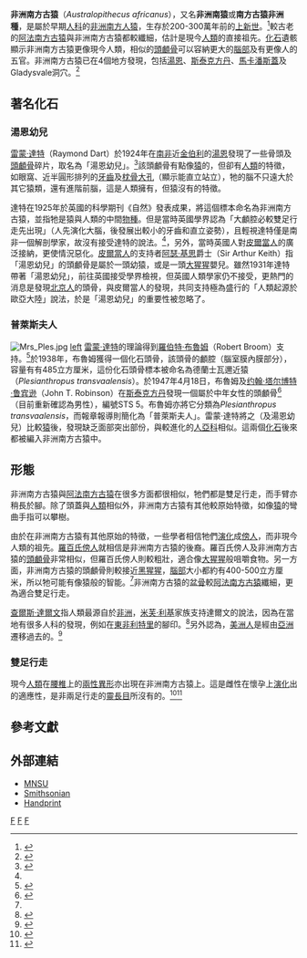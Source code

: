{{Speciesbox
| taxon = Australopithecus africanus
| fossil_range = [[上新世|上新世]]
| status = EX
| extinct = 化石
| image = Taung child.jpg
| image_caption= 湯恩幼兒
| binomial_authority = [[雷蒙·達特|Dart]], 1925
}}

'''非洲南方古猿'''（''Australopithecus africanus''），又名'''非洲南猿'''或'''南方古猿非洲種'''，是屬於早期[[人科|人科]]的[[非洲南方人猿|非洲南方人猿]]，生存於200-300萬年前的[[上新世|上新世]]。<ref>{{Cite web|title=Early Human Phylogeny|url=http://www.mnh.si.edu/anthro/humanorigins/ha/a_tree.html|publisher=Smithsonian Institute|accessdate=2008-01-30|archive-date=2005-11-02|archive-url=https://web.archive.org/web/20051102090342/http://www.mnh.si.edu/anthro/humanorigins/ha/a_tree.html|dead-url=no}}</ref>較古老的[[阿法南方古猿|阿法南方古猿]]與非洲南方古猿都較纖細，估計是現今[[人類|人類]]的直接祖先。[[化石|化石]]遺骸顯示非洲南方古猿更像現今人類，相似的[[頭顱骨|頭顱骨]]可以容納更大的[[腦部|腦部]]及有更像人的五官。非洲南方古猿已在4個地方發現，包括[[湯恩|湯恩]]、[[斯泰克方丹|斯泰克方丹]]、[[馬卡潘斯蓋|馬卡潘斯蓋]]及Gladysvale洞穴。<ref name="info">{{Cite web|author=C. David Kreger|title=''Australopithecus africanus''|url=http://www.archaeologyinfo.com/australopithecusafricanus.htm|accessdate=2008-01-30|archive-date=2006-06-13|archive-url=https://web.archive.org/web/20060613031720/http://archaeologyinfo.com/australopithecusafricanus.htm|dead-url=no}}</ref>

== 著名化石 ==
=== 湯恩幼兒 ===
[[雷蒙·達特|雷蒙·達特]]（Raymond Dart）於1924年在[[南非|南非]]近[[金伯利|金伯利]]的[[湯恩|湯恩]]發現了一些骨頭及[[頭顱骨|頭顱骨]]碎片，取名為「湯恩幼兒」。<ref>{{Cite book en|author=C. K. Brain|chapter=Raymond Dart and our African origins|title=A Century of Nature: Twenty-One Discoveries that Changed Science and the World|year=2003|editor=Laura Garwin and Tim Lincoln|chapterurl=http://www.press.uchicago.edu/Misc/Chicago/284158_brain.html|id=ISBN 0-226-28413-1|access-date=2008-01-30|archive-date=2019-11-04|archive-url=https://web.archive.org/web/20191104201453/https://www.press.uchicago.edu/Misc/Chicago/284158_brain.html|dead-url=no}}</ref>該頭顱骨有點像[[猿|猿]]的，但卻有[[人類|人類]]的特徵，如眼窩、近半圓形排列的[[牙齒|牙齒]]及[[枕骨大孔|枕骨大孔]]（顯示能直立站立），牠的腦不只遠大於其它猿類，還有進階前腦，這是人類擁有，但猿沒有的特徵。

達特在1925年於英國的科學期刊《自然》發表成果，將這個標本命名為非洲南方古猿，並指牠是猿與人類的中間[[物種|物種]]。但是當時英國學界認為「大顱腔必較雙足行走先出現」（人先演化大腦，後發展出較小的牙齒和直立姿勢），且輕視達特僅是南非一個解剖學家，故沒有接受達特的說法。<ref name="info"/>，另外，當時英國人對[[皮爾當人|皮爾當人]]的廣泛接納，更使情況惡化。[[皮爾當人|皮爾當人]]的支持者[[阿瑟·基思|阿瑟·基思]]爵士（Sir Arthur Keith）指「湯恩幼兒」的頭顱骨是屬於一頭幼猿，或是一頭[[大猩猩|大猩猩]]嬰兒。雖然1931年達特帶著「湯恩幼兒」，前往英國接受學界檢視，但英國人類學家仍不接受，更熱門的消息是發現[[北京人|北京人]]的頭骨，與皮爾當人的發現，共同支持極為盛行的「人類起源於歐亞大陸」說法，於是「湯恩幼兒」的重要性被忽略了。

=== 普萊斯夫人 ===
[[File:Mrs_Ples.jpg|thumb]]
[[file_:Australopithèque_Cerveau_Double.jpg|left]]
[[雷蒙·達特|雷蒙·達特]]的理論得到[[羅伯特·布魯姆|羅伯特·布魯姆]]（Robert Broom）支持。<ref name="info2">{{Cite web |url=http://www.anth.ucsb.edu/faculty/walker/classes/anth121/121australopithecus.pdf |title=存档副本 |accessdate=2008-01-30 |archive-date=2008-02-27 |archive-url=https://web.archive.org/web/20080227223429/http://www.anth.ucsb.edu/faculty/walker/classes/anth121/121australopithecus.pdf |dead-url=no }}</ref>於1938年，布魯姆獲得一個化石頭骨，該頭骨的顱腔（腦室膜內膜部分），容量有有485立方厘米，這份化石頭骨標本被命名為德蘭士瓦邇近猿（''Plesianthropus transvaalensis''）。於1947年4月18日，布魯姆及[[约翰·塔尔博特·鲁宾逊|约翰·塔尔博特·鲁宾逊]]（John T. Robinson）在[[斯泰克方丹|斯泰克方丹]]發現一個屬於中年女性的頭顱骨<ref>{{Cite web|author=K. Kris Hirst|title=John T. Robinson|url=http://archaeology.about.com/od/rterms/g/robinsonjt.htm|accessdate=2008-01-30|archive-date=2008-06-20|archive-url=https://web.archive.org/web/20080620105421/http://archaeology.about.com/od/rterms/g/robinsonjt.htm|dead-url=no}}</ref>（目前重新確認為男性），編號STS 5。布魯姆亦將它分類為''Plesianthropus transvaalensis''，而報章報導則簡化為「普萊斯夫人」。雷蒙·達特將之（及湯恩幼兒）比較[[猿|猿]]後，發現缺乏面部突出部份，與較進化的[[人亞科|人亞科]]相似。這兩個[[化石|化石]]後來都被編入非洲南方古猿中。

== 形態 ==
非洲南方古猿與[[阿法南方古猿|阿法南方古猿]]在很多方面都很相似，牠們都是雙足行走，而手臂亦稍長於腳。除了頭蓋與[[人類|人類]]相似外，非洲南方古猿有其他較原始特徵，如像[[猿|猿]]的彎曲手指可以攀樹。

由於在非洲南方古猿有其他原始的特徵，一些學者相信牠們[[演化|演化]]成[[傍人|傍人]]，而非現今人類的祖先。[[羅百氏傍人|羅百氏傍人]]就相信是非洲南方古猿的後裔。羅百氏傍人及非洲南方古猿的[[頭顱骨|頭顱骨]]非常相似，但羅百氏傍人則較粗壯，適合像[[大猩猩|大猩猩]]般咀嚼食物。另一方面，非洲南方古猿的頭顱骨則較接近[[黑猩猩|黑猩猩]]，[[腦部|腦部]]大小都約有400-500立方厘米，所以牠可能有像猿般的智能。<ref name="info2"/>非洲南方古猿的[[盆骨|盆骨]]較[[阿法南方古猿|阿法南方古猿]]纖細，更為適合雙足行走。

[[查爾斯·達爾文|查爾斯·達爾文]]指人類最源自於[[非洲|非洲]]，[[米芙·利基|米芙·利基]]家族支持達爾文的說法，因為在當地有很多人科的發現，例如在[[東非|東非]][[利特里|利特里]]的腳印。<ref>{{Cite journal en|author=Brad Harrub, Ph.D., Bert Thompson, Ph.D., and Eric Lyons, M.Min.|title=Human Evolution and the "Record of the Rocks"|journal=Apologetics Press :: Reason & Revelation|year=2002|volume=22|issue=5|pages=33-39|url=http://www.apologeticspress.org/articles/127|deadurl=yes|archiveurl=https://web.archive.org/web/20080126073842/http://www.apologeticspress.org/articles/127|archivedate=2008-01-26}}</ref>另外{{Who|[[人類學家|人類學家]]|time=2018-3-6}}認為，[[美洲原住民|美洲人]]是經由[[亞洲|亞洲]]遷移過去的。<ref>{{Cite news en|title=New Ideas About Human Migration From Asia To Americas|date=2007-10-29|publisher=Science News|url=http://www.sciencedaily.com/releases/2007/10/071025160653.htm}}</ref>

=== 雙足行走 ===
現今[[人類|人類]]在[[腰椎|腰椎]]上的[[兩性異形|兩性異形]]亦出現在非洲南方古猿上。這是雌性在懷孕上[[演化|演化]]出的適應性，是非兩足行走的[[靈長目|靈長目]]所沒有的。<ref>{{Cite news en|author=Steve Connor|date=2007-12-13|title=A pregnant woman's spine is her flexible friend|url=http://news.independent.co.uk/sci_tech/article3247561.ece|publisher=The Independent|accessdate=2008-01-30|archive-date=2007-12-15|archive-url=https://web.archive.org/web/20071215193431/http://news.independent.co.uk/sci_tech/article3247561.ece|dead-url=no}}</ref><ref>{{Cite news en|author=Amitabh Avasthi|date=2007-12-12|title=Why Pregnant Women Don't Tip Over|publisher=National Geographic News|url=http://news.nationalgeographic.com/news/2007/12/071212-pregnancy-tips_2.html|accessdate=2008-01-30|archive-date=2007-12-14|archive-url=https://web.archive.org/web/20071214190611/http://news.nationalgeographic.com/news/2007/12/071212-pregnancy-tips_2.html|dead-url=no}}</ref>

== 參考文獻 ==
{{reflist}}

== 外部連結 ==
* [https://web.archive.org/web/20061213163350/http://www.mnsu.edu/emuseum/biology/humanevolution/africanus.html MNSU]
* [http://www.mnh.si.edu/anthro/humanorigins/ha/afri.html Smithsonian]
* [http://www.handprint.com/LS/ANC/evol.html Handprint]

{{Human Evolution}}
{{已滅絕人科}}
{{taxonbar}}
[[Category:早期人類|F]]
[[Category:南方古猿|F]]
[[Category:1925年描述的动物|F]]